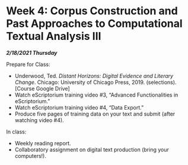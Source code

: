 # Week 4: Corpus Construction and Past Approaches to Computational Textual Analysis III

***2/18/2021 Thursday***

Prepare for Class:

* Underwood, Ted. *Distant Horizons: Digital Evidence and Literary Change*. Chicago: University of Chicago Press, 2019. (selections). [Course Google Drive]
* Watch eScriptorium training video #3, “Advanced Functionalities in eScriptorium.”
* Watch eScriptorium training video #4, “Data Export.”
* Produce five pages of training data on your text and submit (after watching video #4).

In class:

* Weekly reading report.
* Collaboratory assignment on digital text production (bring your computers!).


